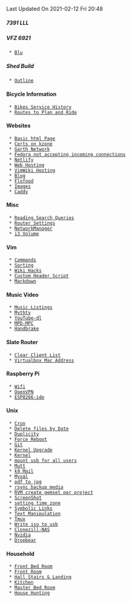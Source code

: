 <div class=date-stamp>Last Updated On 2021-02-12 Fri 20:48</div>

===== 7391 LLL =====
===== VFZ 6921 =====
  * [[Blu]]

===== Shed Build =====
  * [[Outline]]

==== Bicycle Information ====
  * [[Bikes Service History]]
  * [[Routes to Plan and Ride]]

==== Websites ====
  * [[Basic html Page]]
  * [[Certs on kzone]]
  * [[Garth Network]]
  * [[Fedora not accepting incoming connections]]
  * [[Netlify]]
  * [[Web Hosting]]
  * [[VimWiki Hosting]]
  * [[Blog]]
  * [[Flofood]]
  * [[Images]]
  * [[Caddy]]

==== Misc ====
  * [[Reading Search Queries]]
  * [[Router Settings]]
  * [[NetworkManager]]
  * [[i3 Volume]]

==== Vim ====
  * [[Commands]]
  * [[Sorting]]
  * [[Wiki Hacks]]
  * [[Custom Header Script]]
  * [[Markdown]]

==== Music Video ====
  * [[Music Listings]]
  * [[Mythtv]]
  * [[YouTube-dl]]
  * [[MPD-MPC]]
  * [[Handbrake]]

==== Slate Router ====
  * [[Clear Client List]]
  * [[Virtualbox Mac Address]]

==== Raspberry Pi ====
  * [[Wifi]]
  * [[OpenVPN]]
  * [[ESP8266-ide]]

==== Unix ====
  * [[Cron]]
  * [[Delete files by Date]]
  * [[Duplicity]]
  * [[Force Reboot]]
  * [[Git]]
  * [[Kernel Upgrade]]
  * [[Kernel]]
  * [[mount usb for all users]]
  * [[Mutt]]
  * [[k9 Mail]]
  * [[Mysql]]
  * [[pdf to jpg]]
  * [[rsync backup media]]
  * [[RVM create gemset per project]]
  * [[ScreenShot]]
  * [[setting time zone]]
  * [[Symbolic Links]]
  * [[Text Manipulation]]
  * [[Tmux]]
  * [[Write iso to usb]]
  * [[Clonezill-NAS]]
  * [[Nvidia]]
  * [[Dropbear]]

==== Household ====
  * [[Front Bed Room]]
  * [[Front Room]]
  * [[Hall Stairs & Landing]]
  * [[Kitchen]]
  * [[Master Bed Room]]
  * [[House Hunting]]
